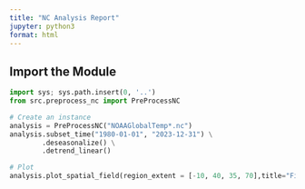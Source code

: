 ```yaml
---
title: "NC Analysis Report"
jupyter: python3
format: html
---
```

## Import the Module
```python
import sys; sys.path.insert(0, '..')
from src.preprocess_nc import PreProcessNC
```
```python
# Create an instance
analysis = PreProcessNC("NOAAGlobalTemp*.nc")
analysis.subset_time("1980-01-01", "2023-12-31") \
        .deseasonalize() \
        .detrend_linear()
```

```python
# Plot
analysis.plot_spatial_field(region_extent = [-10, 40, 35, 70],title="Field Map for EU",year = 2003, months = [6,7,8])
```

